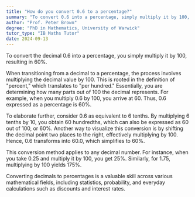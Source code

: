 ```yaml
---
title: "How do you convert 0.6 to a percentage?"
summary: "To convert 0.6 into a percentage, simply multiply it by 100, resulting in 60%."
author: "Prof. Peter Brown"
degree: "PhD in Mathematics, University of Warwick"
tutor_type: "IB Maths Tutor"
date: 2024-09-13
---
```


To convert the decimal $0.6$ into a percentage, you simply multiply it by $100$, resulting in $60\%$.

When transitioning from a decimal to a percentage, the process involves multiplying the decimal value by $100$. This is rooted in the definition of "percent," which translates to "per hundred." Essentially, you are determining how many parts out of $100$ the decimal represents. For example, when you multiply $0.6$ by $100$, you arrive at $60$. Thus, $0.6$ expressed as a percentage is $60\%$.

To elaborate further, consider $0.6$ as equivalent to $6$ tenths. By multiplying $6$ tenths by $10$, you obtain $60$ hundredths, which can also be expressed as $60$ out of $100$, or $60\%$. Another way to visualize this conversion is by shifting the decimal point two places to the right, effectively multiplying by $100$. Hence, $0.6$ transforms into $60.0$, which simplifies to $60\%$.

This conversion method applies to any decimal number. For instance, when you take $0.25$ and multiply it by $100$, you get $25\%$. Similarly, for $1.75$, multiplying by $100$ yields $175\%$. 

Converting decimals to percentages is a valuable skill across various mathematical fields, including statistics, probability, and everyday calculations such as discounts and interest rates.
    